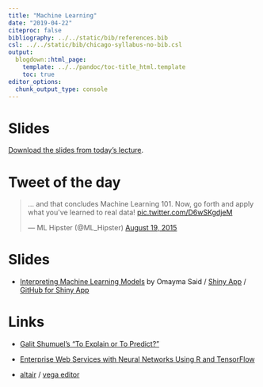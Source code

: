 ```yaml
---
title: "Machine Learning"
date: "2019-04-22"
citeproc: false
bibliography: ../../static/bib/references.bib
csl: ../../static/bib/chicago-syllabus-no-bib.csl
output:
  blogdown::html_page:
    template: ../../pandoc/toc-title_html.template
    toc: true
editor_options: 
  chunk_output_type: console
---
```


# Slides

[Download the slides from today's lecture]().

# Tweet of the day

<blockquote class="twitter-tweet" data-lang="en"><p lang="en" dir="ltr">… and that concludes Machine Learning 101. Now, go forth and apply what you&#39;ve learned to real data! <a href="http://t.co/D6wSKgdjeM">pic.twitter.com/D6wSKgdjeM</a></p>&mdash; ML Hipster (@ML_Hipster) <a href="https://twitter.com/ML_Hipster/status/633954383542128640?ref_src=twsrc%5Etfw">August 19, 2015</a></blockquote>
<script async src="https://platform.twitter.com/widgets.js" charset="utf-8"></script>

# Slides

- [Interpreting Machine Learning Models](https://speakerdeck.com/omaymas/interpreting-machine-learning-models-why-and-how) by Omayma Said / [Shiny App](https://omaymas.shinyapps.io/lime_explainer/) / [GitHub for Shiny App](https://github.com/OmaymaS/lime_explainer)

# Links

- [Galit Shumuel's "To Explain or To Predict?"](http://www.galitshmueli.com/content/explain-or-predict)

- [Enterprise Web Services with Neural Networks Using R and TensorFlow](https://opensource.t-mobile.com/blog/posts/r-tensorflow-api/)

- [altair](https://vegawidget.github.io/altair/index.html) / [vega editor](https://vega.github.io/editor/#/)
